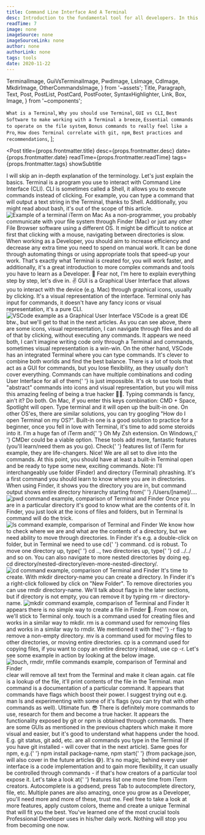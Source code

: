 ```yaml
---
title: Command Line Interface And A Terminal
desc: Introduction to the fundamental tool for all developers. In this article, you'll learn why learning terminal commands is crucial and how does that correlate with other tools such as git or npm. We'll also go through best practices and recommendations.
readTime: 7
image: none
imageSource: none
imageSourceLink: none
author: none
authorLink: none
tags: tools
date: 2020-11-22
---
```


  TerminalImage,
  GuiVsTerminalImage,
  PwdImage,
  LsImage,
  CdImage,
  MkdirImage,
  OtherCommandsImage,
} from '~assets';
  Title,
  Paragraph,
  Text,
  Post,
  PostList,
  PostCard,
  PostFooter,
  SyntaxHighlighter,
  Link,
  Box,
  Image,
} from '~components';

  `What is a Terminal`,
  `Why you should use Terminal`,
  `GUI vs CLI`,
  `Best Software to make working with a Terminal a breeze`,
  `Essential commands to operate on the file system`,
  `Bonus commands to really feel like a Pro`,
  `How does Terminal correlate with git, npm`,
  `Best practices and recommendations`,
];

<Post
  title={props.frontmatter.title}
  desc={props.frontmatter.desc}
  date={props.frontmatter.date}
  readTime={props.frontmatter.readTime}
  tags={props.frontmatter.tags}
  showSubtitle
>
  <Title level={3}>What You'll Learn</Title>
  <PostList data={whatYouWillLearnPoints} />
  <Paragraph lastParagraph />
  <Title level={3}>What is a Terminal</Title>
  <Paragraph>
    I will skip an in-depth explanation of the terminology. Let's just explain
    the basics.
  </Paragraph>
  <Paragraph>
    Terminal is a program you use to interact with Command Line Interface (CLI).
    CLI is sometimes called a Shell, it allows you to execute commands instead
    of clicking. For example, you can type a command that will output a text
    string in the Terminal, thanks to Shell. Additionally, you might read about
    bash, it's out of the scope of this article.
  </Paragraph>
  <Image
    src={TerminalImage}
    alt="Example of a terminal iTerm on Mac"
    desc={`Example of echo "Hello Terminal" command`}
  />
  <Paragraph lastParagraph />
  <Title level={3}>Why You Should Use Terminal</Title>
  <Paragraph>
    As a non-programmer, you probably communicate with your file system through
    Finder (Mac) or just any other File Browser software using a different OS.
    It might be difficult to notice at first that clicking with a mouse,
    navigating between directories <Text strong>is slow.</Text>
  </Paragraph>
  <Paragraph>
    When working as a Developer, you should aim to increase efficiency and
    decrease any extra time you need to spend on manual work.
  </Paragraph>
  <Paragraph>
    It can be done through automating things or using appropriate tools that
    speed-up your work. That's exactly what Terminal is created for, you will
    work faster, and additionally, it's a great introduction to more complex
    commands and tools you have to learn as a Developer. 🙈
  </Paragraph>
  <Paragraph lastParagraph>
    Fear not, I'm here to explain everything step by step, let's dive in. ✌️
  </Paragraph>
  <Title level={3}>GUI vs CLI</Title>
  <Paragraph>
    GUI is a Graphical User Interface that allows you to interact with the
    device (e.g. Mac) through graphical icons, usually by clicking. It's a
    visual representation of the interface.
  </Paragraph>
  <Paragraph>
    Terminal only has input for commands, it doesn't have any fancy icons or
    visual representation, it's a pure CLI.
  </Paragraph>
  <Image
    src={GuiVsTerminalImage}
    alt="VSCode example as a Graphical User Interface"
    desc="Left - VSCode as a GUI, Right - iTerm Mac Terminal"
  />
  <Paragraph>
    VSCode is a great IDE btw., but we'll get to that in the next articles. As
    you can see above, there are some icons, visual representation, I can
    navigate through files and do all of that by clicking, without executing any
    commands.
  </Paragraph>
  <Paragraph>
    It appears we need both, I can't imagine writing code only through a
    Terminal and commands, sometimes visual representation is a win-win. On the
    other hand, VSCode has an integrated Terminal where you can type commands.
    It's clever to combine both worlds and find the best balance.
  </Paragraph>
  <Paragraph>
    There is a lot of tools that act as a GUI for commands, but you lose
    flexibility, as they usually don't cover everything. Commands can have
    multiple combinations and coding User Interface for all of them{' '}
    <Text strong>is just impossible.</Text>
  </Paragraph>
  <Paragraph lastParagraph>
    It's ok to use tools that "abstract" commands into icons and visual
    representation, but you will miss this amazing feeling of being a true
    hacker 👨‍💻. Typing commands is fancy, ain't it? Do both.
  </Paragraph>
  <Title level={3}>Which Terminal Do I Use?</Title>
  <Paragraph>
    On Mac, if you enter this keys combination: <Text code>CMD + Space</Text>,
    Spotlight will open. Type <Text code>terminal</Text> and it will open up the
    built-in one. On other OS'es, there are similar solutions, you can try
    googling "How do I open Terminal on my OS?".
  </Paragraph>
  <Paragraph>
    Built-in one is a good solution to practice for a beginner, once you fell in
    love with Terminal, it's time to add some steroids into it.
  </Paragraph>
  <Paragraph lastParagraph>
    I'm a huge fan of <Link href="https://iterm2.com/">iTerm</Link> and{' '}
    <Link href="https://ohmyz.sh/">Oh My Zsh</Link> extension. On Windows,{' '}
    <Link href="https://cmder.net/">CMDer</Link> could be a viable option. These
    tools add more, fantastic features (you'll learn/need them as you go). Check{' '}
    <Link href="https://iterm2.com/features.html">features list</Link> of iTerm
    for example, they are life-changers.
  </Paragraph>
  <Title level={3}>Essential Commands</Title>
  <Paragraph>
    Nice! We are all set to dive into the commands. At this point, you should
    have at least a built-in Terminal open and be ready to type some new,
    exciting commands.
  </Paragraph>
  <Paragraph breakParagraph>
    <Text strong>Note:</Text> I'll interchangeably use folder (Finder) and
    directory (Terminal) phrashing.
  </Paragraph>
  <Title level={4} transform="none">
    <Text code>pwd</Text> - print working directory
  </Title>
  <Paragraph>
    It's a first command you should learn to know where you are in directories.
    When using Finder, it shows you the directory you are in, but command output
    shows entire directory hirerarchy starting from{' '}
    <Text code>/Users/[name]/...</Text>.
  </Paragraph>
  <Image
    src={PwdImage}
    alt="pwd command example, comparison of Terminal and Finder"
  />
  <Title level={4} transform="none">
    <Text code>ls</Text> - list
  </Title>
  <Paragraph>
    Once you are in a particular directory it's good to know what are the
    contents of it. In Finder, you just look at the icons of files and folders,
    but in Terminal <Text code>ls</Text> command will do the trick.
  </Paragraph>
  <Image
    src={LsImage}
    alt="ls command example, comparison of Terminal and Finder"
  />
  <Title level={4} transform="none">
    <Text code>cd</Text> - change directory
  </Title>
  <Paragraph>
    We know how to check where we are and what are the contents of a directory,
    but we need ability to move through directories. In Finder it's e.g. a
    double-click on folder, but in Terminal we need to use <Text code>cd</Text>{' '}
    command.
  </Paragraph>
  <Paragraph>
    <Text code>cd</Text> is robust. To move one directory up, type{' '}
    <Text code>cd ..</Text>, two directories up, type{' '}
    <Text code>cd ../../</Text> and so on. You can also navigate to more nested
    directories by doing eg.
    <br />
    <Text code>cd directory/nested-directory/even-more-nested-directory/</Text>.
  </Paragraph>
  <Image
    src={CdImage}
    alt="cd command example, comparison of Terminal and Finder"
  />
  <Title level={4} transform="none">
    <Text code>mkdir</Text> - make directory
  </Title>
  <Paragraph>
    It's time to create. With <Text code>mkdir directory-name</Text> you can
    create a directory. In Finder it's a right-click followed by click on "New
    Folder".
  </Paragraph>
  <Paragraph>
    To remove directories you can use <Text code>rmdir directory-name</Text>.
    We'll talk about flags in the later sections, but if directory is not empty,
    you can remove it by typing <Text code>rm -r directory-name</Text>.
  </Paragraph>
  <Image
    src={MkdirImage}
    alt="mkdir command example, comparison of Terminal and Finder"
  />
  <Title level={4} transform="none">
    <Text code>touch, cp, mv</Text> - other commands
  </Title>
  <Paragraph>
    It appears there is no simple way to create a file in Finder 🤯. From now
    on, we'll stick to Terminal only.
  </Paragraph>
  <Paragraph>
    <Text code>touch</Text> is a command used for creating files and works in a
    similar way to <Text code>mkdir</Text>.
  </Paragraph>
  <Paragraph>
    <Text code>rm</Text> is a command used for removing files and works in a
    similar way to <Text code>rmdir</Text>. We mentioned it with the{' '}
    <Text code>-r</Text> flag to remove a non-empty directory.
  </Paragraph>
  <Paragraph>
    <Text code>mv</Text> is a command used for moving files to other
    directories, or moving entire directories.
  </Paragraph>
  <Paragraph>
    <Text code>cp</Text> is a command used for copying files, if you want to
    copy an entire directory instead, use <Text code>cp -r</Text>.
  </Paragraph>
  <Paragraph>
    Let's see some example in action by looking at the below image.
  </Paragraph>
  <Image
    src={OtherCommandsImage}
    alt="touch, rmdir, rmfile commands example, comparison of Terminal and Finder"
  />
  <Paragraph lastParagraph />
  <Title level={3}>Bonus Commands</Title>
  <Paragraph>
    <Text code>clear</Text> will remove all text from the Terminal and make it
    clean again.
  </Paragraph>
  <Paragraph>
    <Text code>cat file</Text> is a lookup of the file, it'll print contents of
    the file in the Terminal.
  </Paragraph>
  <Paragraph>
    <Text code>man command</Text> is a documentation of a particular command. It
    appears that commands have flags which boost their power. I suggest trying
    out e.g. <Text code>man ls</Text> and experimenting with some of it's flags
    (you can try that with other commands as well). Ultimate fun. 😎
  </Paragraph>
  <Paragraph lastParagraph>
    There is definitely more commands to use, research for them and become a
    true hacker.
  </Paragraph>
  <Title level={3} transform="none">
    Why Do You Need Terminal For git or npm?
  </Title>
  <Paragraph>
    It appears the functionality exposed by git or npm is obtained through
    commands. There are some GUIs as mentioned in the previous chapters which
    make it more visual and easier, but it's good to understand what happens
    under the hood.
  </Paragraph>
  <Paragraph lastParagraph>
    E.g. <Text code>git status</Text>, <Text code>git add</Text>, etc. are all
    commands you type in the Terminal (if you have git installed - will cover
    that in the next article). Same goes for npm, e.g.{' '}
    <Text code>npm install package-name</Text>, <Text code>npm start</Text>{' '}
    (from package.json, will also cover in the future articles 😅). It's no
    magic, behind every user interface is a code implementation and to gain more
    flexibility, it can usually be controlled through commands - if that's how
    creators of a particular tool expose it.
  </Paragraph>
  <Title level={3}>Best Practices And Recommendations</Title>
  <Paragraph>
    Let's take a look at{' '}
    <Link href="https://iterm2.com/features.html">features list</Link> one more
    time from iTerm creators.
  </Paragraph>
  <Paragraph>
    Autocomplete is a godsend, press <Text code>Tab</Text> to autocomplete
    directory, file, etc.
  </Paragraph>
  <Paragraph>
    Multiple panes are also amazing, once you grow as a Developer, you'll need
    more and more of these, trust me.
  </Paragraph>
  <Paragraph lastParagraph>
    Feel free to take a look at more features, apply custom colors, theme and
    create a unique Terminal that will fit you the best.
  </Paragraph>
  <Title level={3}>Closing Notes</Title>
  <Paragraph>
    You've learned one of the most crucial tools Professional Developer uses in
    his/her daily work. Nothing will stop you from becoming one now.
  </Paragraph>
  <PostFooter />
</Post>
